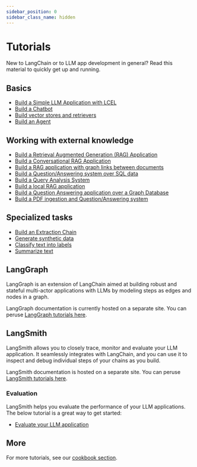 ```yaml
---
sidebar_position: 0
sidebar_class_name: hidden
---
```

# Tutorials

New to LangChain or to LLM app development in general? Read this material to quickly get up and running.

## Basics
- [Build a Simple LLM Application with LCEL](/docs/tutorials/llm_chain)
- [Build a Chatbot](/docs/tutorials/chatbot)
- [Build vector stores and retrievers](/docs/tutorials/retrievers)
- [Build an Agent](/docs/tutorials/agents)

## Working with external knowledge
- [Build a Retrieval Augmented Generation (RAG) Application](/docs/tutorials/rag)
- [Build a Conversational RAG Application](/docs/tutorials/qa_chat_history)
- [Build a RAG application with graph links between documents](/docs/tutorials/graph_vectorstore)
- [Build a Question/Answering system over SQL data](/docs/tutorials/sql_qa)
- [Build a Query Analysis System](/docs/tutorials/query_analysis)
- [Build a local RAG application](/docs/tutorials/local_rag)
- [Build a Question Answering application over a Graph Database](/docs/tutorials/graph)
- [Build a PDF ingestion and Question/Answering system](/docs/tutorials/pdf_qa/)

## Specialized tasks
- [Build an Extraction Chain](/docs/tutorials/extraction)
- [Generate synthetic data](/docs/tutorials/data_generation)
- [Classify text into labels](/docs/tutorials/classification)
- [Summarize text](/docs/tutorials/summarization)

## LangGraph

LangGraph is an extension of LangChain aimed at
building robust and stateful multi-actor applications with LLMs by modeling steps as edges and nodes in a graph.

LangGraph documentation is currently hosted on a separate site.
You can peruse [LangGraph tutorials here](https://langchain-ai.github.io/langgraph/tutorials/).

## LangSmith

LangSmith allows you to closely trace, monitor and evaluate your LLM application.
It seamlessly integrates with LangChain, and you can use it to inspect and debug individual steps of your chains as you build.

LangSmith documentation is hosted on a separate site.
You can peruse [LangSmith tutorials here](https://docs.smith.langchain.com/tutorials/).

### Evaluation

LangSmith helps you evaluate the performance of your LLM applications. The below tutorial is a great way to get started:

- [Evaluate your LLM application](https://docs.smith.langchain.com/tutorials/Developers/evaluation)

## More

For more tutorials, see our [cookbook section](https://github.com/langchain-ai/langchain/tree/master/cookbook).
